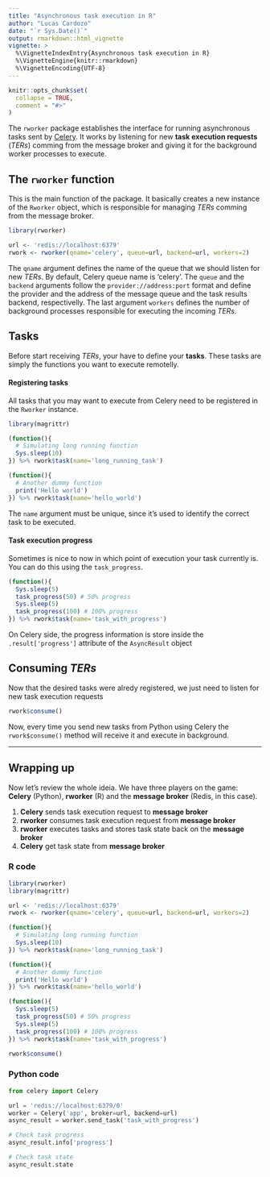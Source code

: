 ```yaml
---
title: "Asynchronous task execution in R"
author: "Lucas Cardozo"
date: "`r Sys.Date()`"
output: rmarkdown::html_vignette
vignette: >
  %\VignetteIndexEntry{Asynchronous task execution in R}
  %\VignetteEngine{knitr::rmarkdown}
  %\VignetteEncoding{UTF-8}
---
```


```r
knitr::opts_chunk$set(
  collapse = TRUE,
  comment = "#>"
)
```

The `rworker` package establishes the interface for running asynchronous tasks sent by [Celery](http://docs.celeryproject.org/en/latest/index.html). It works by listening for new __task execution requests__ (*TERs*) comming from the message broker and giving it for the background worker processes to execute.

## The `rworker` function
This is the main function of the package. It basically creates a new instance of the `Rworker` object, which is responsible for managing *TERs* comming from the message broker. 
```r
library(rworker)

url <- 'redis://localhost:6379'
rwork <- rworker(qname='celery', queue=url, backend=url, workers=2)
```
The `qname` argument defines the name of the queue that we should listen for new *TERs*. By default, Celery queue name is 'celery'. The `queue` and the `backend` arguments follow the `provider://address:port` format and define the provider and the address of the message queue and the task results backend, respectivelly. The last argument `workers` defines the number of background processes responsible for executing the incoming *TERs.*

## Tasks
Before start receiving *TERs*, your have to define your __tasks__. These tasks are simply the functions you want to execute remotelly. 

#### Registering tasks
All tasks that you may want to execute from Celery need to be registered in the `Rworker` instance.
```r
library(magrittr)

(function(){
  # Simulating long running function
  Sys.sleep(10)
}) %>% rwork$task(name='long_running_task')

(function(){
  # Another dummy function
  print('Hello world')
}) %>% rwork$task(name='hello_world')
```
The `name` argument must be unique, since it's used to identify the correct task to be executed.

#### Task execution progress
Sometimes is nice to now in which point of execution your task currently is. You can do this using the `task_progress`.
```r
(function(){
  Sys.sleep(5)
  task_progress(50) # 50% progress
  Sys.sleep(5)
  task_progress(100) # 100% progress
}) %>% rwork$task(name='task_with_progress')
```
On Celery side, the progress information is store inside the `.result['progress']` attribute of the `AsyncResult` object

## Consuming *TERs*
Now that the desired tasks were alredy registered, we just need to listen for new task execution requests
```r
rwork$consume()
```
Now, every time you send new tasks from Python using Celery the `rwork$consume()` method will receive it and execute in background.

---

## Wrapping up
Now let's review the whole ideia. We have three players on the game: __Celery__ (Python), __rworker__ (R) and the __message broker__ (Redis, in this case).

1. __Celery__ sends task execution request to __message broker__
2. __rworker__ consumes task execution request from __message broker__
3. __rworker__ executes tasks and stores task state back on the __message broker__
4. __Celery__ get task state from __message broker__

### R code
```r
library(rworker)
library(magrittr)

url <- 'redis://localhost:6379'
rwork <- rworker(qname='celery', queue=url, backend=url, workers=2)

(function(){
  # Simulating long running function
  Sys.sleep(10)
}) %>% rwork$task(name='long_running_task')

(function(){
  # Another dummy function
  print('Hello world')
}) %>% rwork$task(name='hello_world')

(function(){
  Sys.sleep(5)
  task_progress(50) # 50% progress
  Sys.sleep(5)
  task_progress(100) # 100% progress
}) %>% rwork$task(name='task_with_progress')

rwork$consume()
```
### Python code
```python
from celery import Celery

url = 'redis://localhost:6379/0'
worker = Celery('app', broker=url, backend=url)
async_result = worker.send_task('task_with_progress')

# Check task progress
async_result.info['progress']

# Check task state
async_result.state
```